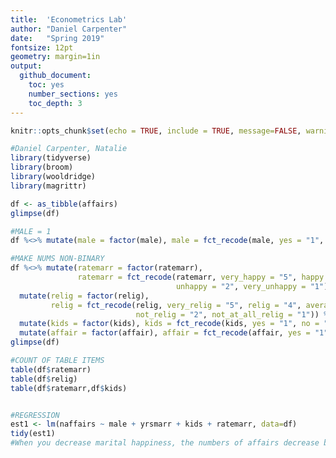```yaml
---
title:  'Econometrics Lab'
author: "Daniel Carpenter"
date:   "Spring 2019"
fontsize: 12pt
geometry: margin=1in
output:
  github_document:
    toc: yes
    number_sections: yes
    toc_depth: 3
---
```

      
```r
knitr::opts_chunk$set(echo = TRUE, include = TRUE, message=FALSE, warning=FALSE)
```

```r
#Daniel Carpenter, Natalie
library(tidyverse)
library(broom)
library(wooldridge)
library(magrittr)

df <- as_tibble(affairs)
glimpse(df)

#MALE = 1
df %<>% mutate(male = factor(male), male = fct_recode(male, yes = "1", no = "0"))

#MAKE NUMS NON-BINARY
df %<>% mutate(ratemarr = factor(ratemarr),
               ratemarr = fct_recode(ratemarr, very_happy = "5", happy = "4", average = "3",
                                     unhappy = "2", very_unhappy = "1")) %>%
  mutate(relig = factor(relig),
         relig = fct_recode(relig, very_relig = "5", relig = "4", average = "3",
                            not_relig = "2", not_at_all_relig = "1")) %>%
  mutate(kids = factor(kids), kids = fct_recode(kids, yes = "1", no = "0")) %>%
  mutate(affair = factor(affair), affair = fct_recode(affair, yes = "1", no = "0"))
glimpse(df)

#COUNT OF TABLE ITEMS
table(df$ratemarr)
table(df$relig)
table(df$ratemarr,df$kids)


#REGRESSION
est1 <- lm(naffairs ~ male + yrsmarr + kids + ratemarr, data=df)
tidy(est1)
#When you decrease marital happiness, the numbers of affairs decrease by 2.28
```